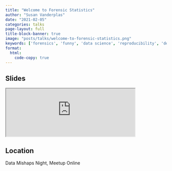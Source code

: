 ```yaml
---
title: "Welcome to Forensic Statistics"
author: "Susan Vanderplas"
date: "2021-02-05"
categories: talks
page-layout: full
title-block-banner: true
image: "posts/talks/welcome-to-forensic-statistics.png"
keywords: ['forensics', 'funny', 'data science', 'reproducibility', 'design', 'Talk']
format:
  html:
    code-copy: true
---
```

 
## Slides

<iframe src='https://srvanderplas.github.io/2021-Presentations/02-Data-Mishaps/index.html' height='auto' width='80%'>
                        </iframe>
## Location

Data Mishaps Night, Meetup
Online
